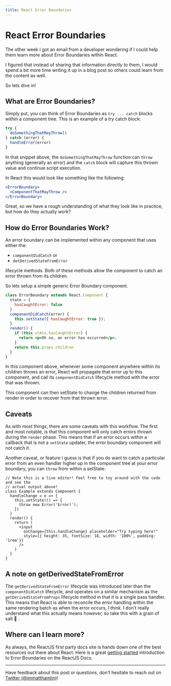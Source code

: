 ```yaml
---
title: React Error Boundaries
---
```


# React Error Boundaries

The other week I got an email from a developer wondering if I could help them learn more about Error Boundaries within React.

I figured that instead of sharing that information directly to them, I would spend a bit more time writing it up in a blog post so others could learn from the content as well.

So lets dive in!

## What are Error Boundaries?

Simply put, you can think of Error Boundaries as `try ... catch` blocks within a component tree. This is an example of a try catch block:

```.js
try {
  doSomethingThatMayThrow()
} catch (error) {
  handleError(error)
}
```

In that snippet above, the `doSomethingThatMayThrow` function can `throw` anything (generally an error) and the `catch` block
will capture this thrown value and continue script execution.

In React this would look like something like the following:

```.jsx
<ErrorBoundary>
  <ComponentThatMayThrow />
</ErrorBoundary>
```

Great, so we have a rough understanding of what they look like in practice, but how do they actually work?

## How do Error Boundaries Work?

An error boundary can be implemented within any component that uses either the:

- `componentDidCatch` or
- `detDerivedStateFromError`

lifecycle methods. Both of these methods allow the component to catch an error thrown from its children.

So lets setup a simple generic Error Boundary component.

```.jsx
class ErrorBoundary extends React.Component {
  state = {
    hasCaughtError: false
  }
  componentDidCatch(error) {
    this.setState({ hasCaughtError: true });
  }
  render() {
    if (this.stAte.hasCaughtError) {
      return <p>Oh no, an error has occurred</p>;
    }
    return this.props.children
  }
}
```

In this component above, whenever some component anywhere within its children throws an error, React will
propagate that error up to this component, and call its `componentDidCatch` lifecycle method with the error
that was thrown.

This component can then setState to change the children returned from render in order to recover from that
thrown error.

## Caveats

As with most things, there are some caveats with this workflow. The first and most notable, is that this component
will only catch errors thrown during the `render` phase. This means that if an error occurs within a callback that is not
a `setState` updater, the error boundary component will not catch it.

Another caveat, or feature I guess is that if you do want to catch a particular error from an even handler higher up in
the component tree at your error boundary, you can `throw` from within a setState:

```!jsx
// Note this is a live editor! Feel free to toy around with the code and see the
// actual output above!
class Example extends Component {
  handleChange = e => {
    this.setState(() => {
      throw new Error('Error!');
    })
  }
  render() {
    return (
      <input
        onChange={this.handleChange} placeholder="Try typing here!"
        style={{ height: 35, fontSize: 18, width: '100%', padding: '1rem'}}
      />
    )
  }
}
```

## A note on getDerivedStateFromError

The `getDerivedStateFromError` lifecycle was introduced later than the `componentDidCatch` lifecycle, and operates on a
similar mechanism as the `getDerivedStateFromProps` lifecycle method in that it is a single pass handler. This means that React
is able to reconcile the error handling within the same rendering batch as when the error occurs, _I think_. I don't really understand what
this actually means however, so take this with a grain of salt 🧂 .

## Where can I learn more?

As always, the ReactJS first party docs site is hands down one of the best resources out there about React. Here is a great
[getting started](https://reactjs.org/docs/error-boundaries.html#introducing-error-boundaries) introduction to Error Boundaries
on the ReactJS Docs.

---

Have feedback about this post or questions, don't hesitate to reach out on [Twitter (@immatthamlin)](https://mobile.twitter.com/immatthamlin)!
